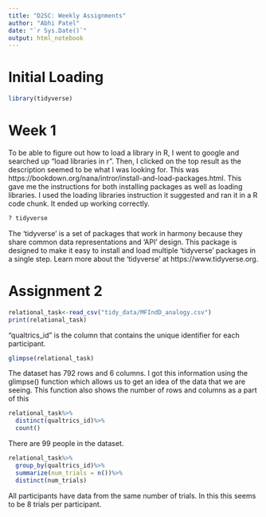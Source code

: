 ```yaml
---
title: "D2SC: Weekly Assignments"
author: "Abhi Patel"
date: "`r Sys.Date()`"
output: html_notebook
---
```

# Initial Loading

```r
library(tidyverse)
```
# Week 1

To be able to figure out how to load a library in R, I went to google and searched up "load libraries in r". Then, I clicked on the top result as the description seemed to be what I was looking for. This was https://bookdown.org/nana/intror/install-and-load-packages.html. This gave me the instructions for both installing packages as well as loading libraries. I used the loading libraries instruction it suggested and ran it in a R code chunk. It ended up working correctly.

```r
? tidyverse
```
The 'tidyverse' is a set of packages that work in harmony because they share common data representations and 'API' design. This package is designed to make it easy to install and load multiple 'tidyverse' packages in a single step. Learn more about the 'tidyverse' at https://www.tidyverse.org.

# Assignment 2

```r
relational_task<-read_csv("tidy_data/MFIndD_analogy.csv")
print(relational_task)
```
"qualtrics_id" is the column that contains the unique identifier for each participant.

```r
glimpse(relational_task)
```
The dataset has 792 rows and 6 columns. I got this information using the glimpse() function which allows us to get an idea of the data that we are seeing. This function also shows the number of rows and columns as a part of this

```r
relational_task%>%
  distinct(qualtrics_id)%>%
  count()
```
There are 99 people in the dataset.

```r
relational_task%>%
  group_by(qualtrics_id)%>%
  summarize(num_trials = n())%>%
  distinct(num_trials)
```
All participants have data from the same number of trials. In this this seems to be 8 trials per participant.